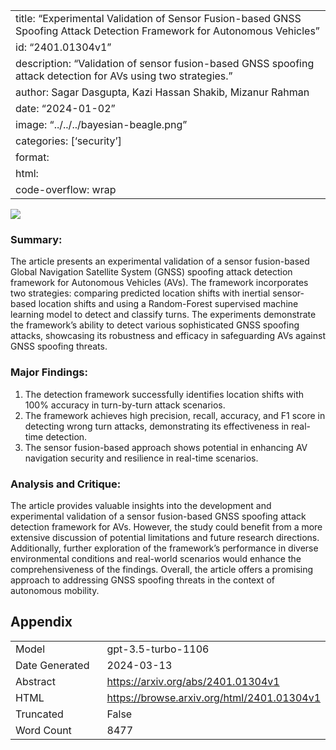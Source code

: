
---
title: "Experimental Validation of Sensor Fusion-based GNSS Spoofing Attack Detection Framework for Autonomous Vehicles"
id: "2401.01304v1"
description: "Validation of sensor fusion-based GNSS spoofing attack detection for AVs using two strategies."
author: Sagar Dasgupta, Kazi Hassan Shakib, Mizanur Rahman
date: "2024-01-02"
image: "../../../bayesian-beagle.png"
categories: ['security']
format:
  html:
    code-overflow: wrap
---

![](../../../bayesian-beagle.png)

### Summary:
The article presents an experimental validation of a sensor fusion-based Global Navigation Satellite System (GNSS) spoofing attack detection framework for Autonomous Vehicles (AVs). The framework incorporates two strategies: comparing predicted location shifts with inertial sensor-based location shifts and using a Random-Forest supervised machine learning model to detect and classify turns. The experiments demonstrate the framework's ability to detect various sophisticated GNSS spoofing attacks, showcasing its robustness and efficacy in safeguarding AVs against GNSS spoofing threats.

### Major Findings:
1. The detection framework successfully identifies location shifts with 100% accuracy in turn-by-turn attack scenarios.
2. The framework achieves high precision, recall, accuracy, and F1 score in detecting wrong turn attacks, demonstrating its effectiveness in real-time detection.
3. The sensor fusion-based approach shows potential in enhancing AV navigation security and resilience in real-time scenarios.

### Analysis and Critique:
The article provides valuable insights into the development and experimental validation of a sensor fusion-based GNSS spoofing attack detection framework for AVs. However, the study could benefit from a more extensive discussion of potential limitations and future research directions. Additionally, further exploration of the framework's performance in diverse environmental conditions and real-world scenarios would enhance the comprehensiveness of the findings. Overall, the article offers a promising approach to addressing GNSS spoofing threats in the context of autonomous mobility.

## Appendix

|          |          |
|----------|----------|
| Model     | gpt-3.5-turbo-1106       |
| Date Generated     | 2024-03-13       |
| Abstract | [https://arxiv.org/abs/2401.01304v1](https://arxiv.org/abs/2401.01304v1)        |
| HTML     | [https://browse.arxiv.org/html/2401.01304v1](https://browse.arxiv.org/html/2401.01304v1)       |
| Truncated       | False       |
| Word Count       | 8477       |